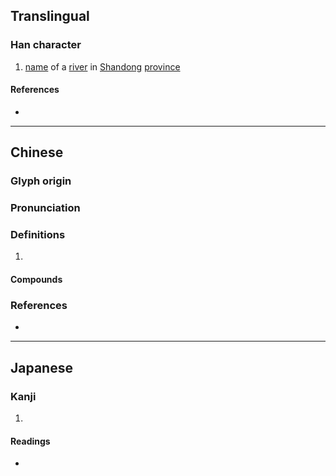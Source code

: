 {{also|渑}}
{{character info/new}}
==Translingual==

===Han character===
{{Han char|rn=85|rad=水|as=13|sn=16|four=37117|canj=ERXU|ids=⿰氵黽}}

# [[name]] of a [[river]] in [[Shandong]] [[province]]

====References====
* {{Han ref|kx=0652.390|dkj=18378|dj=1062.280|hdz=31755.080|uh=6FA0|ud=28576|bh=BF49|bd=48969}}

----

==Chinese==
{{zh-forms|s=渑}}

===Glyph origin===
{{Han etym}}

===Pronunciation===
{{zh-pron
|m=miǎn,shéng
|c=man5,min5,sing4
|mc=y
|oc=y
|cat=
}}
{{zh-attn-split}}

===Definitions===
{{zh-hanzi}}

# {{rfdef|zh}}

====Compounds====
{{zh-der|澠池|澠水|澠池之功|澠池會}}

===References===
* {{R:yue:mfccd}}

----

==Japanese==

===Kanji===
{{ja-kanji|grade=|rs=水13}}

# {{rfdef|ja|sort=水13}}

====Readings====
* {{ja-readings|on=[[しょう]] (shō), [[じょう]] (jō), [[びん]] (bin), [[みん]] (min)|kun=}}